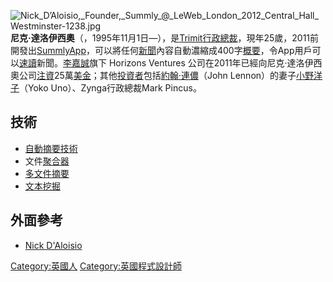 {{noteTA
|title=zh-tw:尼克·達洛伊西奧;zh-cn:尼克·阿洛·伊西奥;zh-hk:尼克·達洛伊西奧;
|1=zh-tw:尼克·達洛伊西奧;zh-cn:尼克·阿洛·伊西奥;zh-hk:尼克·達洛伊西奧;
}}
[[File:Nick_D’Aloisio,_Founder,_Summly_@_LeWeb_London_2012_Central_Hall_Westminster-1238.jpg|thumb]]
'''尼克·達洛伊西奧'''（{{lang-en|Nick D'Aloisio}}，1995年11月1日—），是[[Trimit|Trimit]][[行政總裁|行政總裁]]，現年25歲，2011前開發出[[Summly|Summly]][[App|App]]，可以將任何[[新聞|新聞]]內容自動濃縮成400字[[概要|概要]]，令App用戶可以[[速讀|速讀]]新聞。[[李嘉誠|李嘉誠]]旗下 Horizons Ventures 公司在2011年已經向尼克·達洛伊西奧公司[[注資|注資]]25萬[[美金|美金]]；其他[[投資者|投資者]]包括[[約翰·連儂|約翰·連儂]]（John Lennon）的妻子[[小野洋子|小野洋子]]（Yoko Uno）、Zynga行政總裁Mark Pincus。

== 技術 ==
* [[自動摘要技術|自動摘要技術]]
* 文件[[聚合器|聚合器]]
* [[多文件摘要|多文件摘要]]
* [[文本挖掘|文本挖掘]]

== 外面參考 ==
* [http://hkm.appledaily.com/detail.php?guid=51316689&category_guid=7015342&category=instant&issue=20130326 Nick D'Aloisio]


[[Category:英國人|Category:英國人]]
[[Category:英國程式設計師|Category:英國程式設計師]]